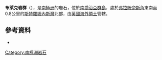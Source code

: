 {{Coord|54|8|S|36|38|W|source:GNIS|display=title}}

'''布萊克岩群'''（{{lang-en|Black Rocks, South Georgia}}），是[[南極洲|南極洲]]的岩石，位於[[南喬治亞群島|南喬治亞群島]]，處於[[弗拉姆奈斯角|弗拉姆奈斯角]]東南面0.8公里的[[斯特羅姆內斯灣|斯特羅姆內斯灣]]北部，由[[英國海外領土|英國海外領土]]管轄。

==參考資料==
* {{usgs-gazetteer|id=1475|name=Black Rocks}}

{{Antarctica-geo-stub}}
[[Category:南極洲岩石|Category:南極洲岩石]]